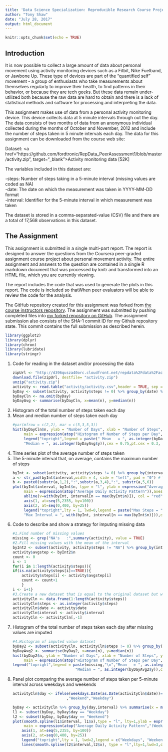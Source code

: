 ---
title: 'Data Science Specialization: Reproducible Research Course Project 1'
author: "Tony Shaw"
date: "July 28, 2017"
output: html_document
---

```{r setup, include=FALSE}
knitr::opts_chunk$set(echo = TRUE)
```

## Introduction

It is now possible to collect a large amount of data about personal movement using activity monitoring devices such as a Fitbit, Nike Fuelband, or Jawbone Up. These type of devices are part of the "quantified self" movement - a group of enthusiasts who take measurements about themselves regularly to improve their health, to find patterns in their behavior, or because they are tech geeks. But these data remain under-utilized both because the raw data are hard to obtain and there is a lack of statistical methods and software for processing and interpreting the data.

This assignment makes use of data from a personal activity monitoring device. This device collects data at 5 minute intervals through out the day. The data consists of two months of data from an anonymous individual collected during the months of October and November, 2012 and include the number of steps taken in 5 minute intervals each day.
The data for this assignment can be downloaded from the course web site:

Dataset: <a href="https://github.com/fordtronic/RepData_PeerAssessment1/blob/master/activity.zip", target="_blank">Activity monitoring data [52K]</a><br>

The variables included in this dataset are:

-steps: Number of steps taking in a 5-minute interval (missing values are coded as NA)<br>
-date: The date on which the measurement was taken in YYYY-MM-DD format<br>
-interval: Identifier for the 5-minute interval in which measurement was taken<br>

The dataset is stored in a comma-separated-value (CSV) file and there are a total of 17,568 observations in this dataset.

## The Assignment

This assignment is submitted in a single multi-part report. The report is designed to answer the questions from the Coursera peer-graded assignment course project about personal movement activity. The entire assignment and answers to the question are contained in a single R markdown document that was processed by knitr and transformed into an HTML file, which you are currently viewing.

The report includes the code that was used to generate the plots in this report. The code is included so thatWhen peer evaluators will be able to review the code for the analysis.

The GitHub repository created for this assignment was forked from <a href="https://github.com/rdpeng/RepData_PeerAssessment1"> the course instructors repository</a>. The assignment was submitted by pushing completed files into <a href="https://github.com/fordtronic/RepData_PeerAssessment1">my forked repository on GitHub</a>. The assignment submission also consists of the SHA-1 commit ID for my Github repository state. This commit contains the full submission as described herein.

```{r libs, echo=FALSE, warn.conflicts=FALSE,warning=FALSE, quietly=TRUE,message=FALSE}
library(ggplot2)
library(dplyr)
library(chron)
library(lubridate)
library(stringr)
```
<ol type="1">
  <li>Code for reading in the dataset and/or processing the data</li>
```{r readdata, echo=TRUE, warning=FALSE}
zipUrl <- "http://d396qusza40orc.cloudfront.net/repdata%2Fdata%2Factivity.zip"
download.file(zipUrl, destfile= "activity.zip")
unzip("activity.zip")
activity <- read.table("activity/activity.csv",header = TRUE, sep = ",")
byDay <- subset(activity, activity$steps != 0) %>% group_by(date) %>% summarise(n = sum(steps))
byDayCln <- na.omit(byDay)
byDayAvg <- summarise(byDayCln, x=mean(n), y=median(n))
```
<li>Histogram of the total number of steps taken each day</li>
<li>Mean and median number of steps taken each day</li>
```{r hist1data, echo=TRUE, warning=FALSE, fig.path="figure/"}
#par(mfrow = c(2,2), mar = c(5,3,5,3))
hist(byDayCln$n, ylab = "Number of Days", xlab = "Number of Steps", ylim = c(0,50), 
     main = expression(atop("Histogram of Number of Steps per Day","(All values)")))
     legend("topright",legend = paste(" Mean   = ", as.integer(byDayAvg$x),"\n",
     "Median = ", as.integer(byDayAvg$y)),cex = 0.75,pt.cex = 0.3, inset = .01,bty = "n")
```
<li>Time series plot of the average number of steps taken</li>
<li>The 5-minute interval that, on average, contains the maximum number of steps</li>
```{r timeseries, echo=TRUE, warning=FALSE, fig.path="figure/"}
byInt <- subset(activity, activity$steps != 0) %>% group_by(interval) %>% summarise(n = mean(steps))
a <- str_pad(byInt$interval,width = 4, side = "left", pad = "0") # %>% str_pad(width = 6, side = "right", pad = "0") 
b <- paste0(substr(a,1,2),":",substr(a,3,4),":", substr(a,5,6))
plot(byInt$interval, byInt$n, type = "l", ylab = expression("Average Steps"), col = "black", xlab = "Interval(HHMM)",
     main = expression(atop("Average Daily Activity Pattern")),axes = FALSE)
     abline(v=with(byInt, interval[n == max(byInt$n)]), col = "red", lwd = 2)
     axis(1, at=seq(5,2355, by=100))
     axis(2, at=seq(0,400, by=25))
     legend("topright",lty = 1, lwd=0,legend = paste("Max Steps = ", as.integer(max(byInt$n))," @","\n", 
     "Max Interval = ", with(byInt, interval[n == max(byInt$n)])),col=c("red"),cex = 0.75,pt.cex = 0.3, inset = .01,bty = "n")
```
<li>Code to describe and show a strategy for imputing missing data</li>
```{r imputedata, echo=TRUE, warning=FALSE}
#1.Find number of missing values
missing <- grep("NA's   :",summary(activity), value = TRUE)
#2.Fill missing values with the mean of the interval
byInt2 <- subset(activity, activity$steps != "NA") %>% group_by(interval) %>% summarise(n = mean(steps))
activity$avgstep <- byInt2$n
count <- 0
i <- 1
for(i in 1:length(activity$steps)){
if(is.na(activity$steps[i]==TRUE)){
    activity$steps[i] <- activity$avgstep[i]
    count <- count+1
    }
i <- i+1}
#3.Create a new dataset that is equal to the original dataset but with the missing data filled in.
activityCln <- data.frame(1:length(activity$steps))
activityCln$steps <- as.integer(activity$steps)
activityCln$date <- activity$date
activityCln$interval <- activity$interval
activityCln <- activityCln[,-1]
```
<li>Histogram of the total number of steps taken each day after missing values are imputed</li>
```{r hist2data, echo=TRUE, warning=FALSE, fig.path="figure/"}
#4.Histogram of imputed value dataset
byDay2 <- subset(activityCln, activityCln$steps != 0) %>% group_by(date) %>% summarise(n = sum(steps))
byDayAvg2 <- summarise(byDay2, x=mean(n), y=median(n))
hist(byDay2$n, ylab = "Number of Days", xlab = "Number of Steps", ylim = c(0,50), 
     main = expression(atop("Histogram of Number of Steps per Day","(Imputed missing values)")))
legend("topright",legend = paste(missing,"\n","Mean   = ", as.integer(byDayAvg2$x),"\n",
                            "Median = ", as.integer(byDayAvg2$y)),col=c("red"), cex = 0.75,pt.cex = 0.3, inset = .01,bty = "n")
```
<li>Panel plot comparing the average number of steps taken per 5-minute interval across weekdays and weekends</li>
```{r weeday, echo=TRUE, warning=FALSE, fig.path="figure/"}
activityCln$day <- ifelse(weekdays.Date(as.Date(activityCln$date))=="Saturday"|weekdays.Date(as.Date(activityCln$date))=="Sunday"
                        ,"Weekend","Weekday")

byDay <- activityCln %>% group_by(day,interval) %>% summarise(x = mean(steps))
l1 <- subset(byDay, byDay$day == "Weekday")
l2 <- subset(byDay, byDay$day == "Weekend")
plot(smooth.spline(l1$interval, l1$x),type = "l", lty=1,ylab = expression("Average Steps"), col = "red",lwd=3, xlab = "Interval(HHMM)",
     main = expression(atop("Average Daily Activity Pattern","(Weekdays-vs-Weekends)")),axes = FALSE)
    axis(1, at=seq(5,2355, by=100))
    axis(2, at=seq(0,400, by=25))
    legend("topright",lty = 1, lwd=2,legend = c("Weekdays", "Weekends"),col=c("red","black"),cex = 0.75,pt.cex = 0.3, inset = .01,bty = "n")
    lines(smooth.spline(l2$interval,l2$x), type = "l",lty=1,lwd=3,col="black")
```
</ol>
